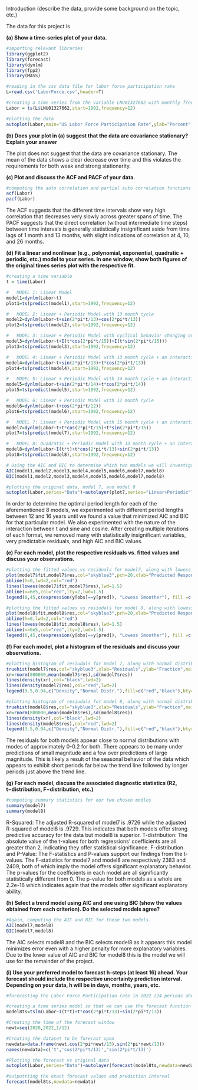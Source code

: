 Introduction (describe the data, provide some background on the topic, etc.)

The data for this project is


**(a) Show a time-series plot of your data.**
```r
#importing relevant libraries
library(ggplot2)
library(forecast)
library(dynlm)
library(fpp2)
library(MASS)

#reading in the csv data file for labor force participation rate
L=read.csv('LaborForce.csv',header=T)

#creating a time series from the variable LNU01327662 with monthly frequency
Labor = ts(L$LNU01327662,start=1992,frequency=12)

#plotting the data
autoplot(Labor,main="US Labor Force Participation Rate",ylab="Percent",xlab="Year")
```

**(b) Does your plot in (a) suggest that the data are covariance stationary? Explain your answer**

The plot does not suggest that the data are covariance stationary. The mean of the data shows a clear decrease over time and this violates the requirements for both weak and strong stationarity.

**(c) Plot and discuss the ACF and PACF of your data.**
```r
#computing the auto correlation and partial auto correlation functions of the data
acf(Labor)
pacf(Labor)
```

The ACF suggests that the different time intervals show very high correlation that decreases very slowly across greater spans of time. The PACF suggests that the direct correlation (without intermediate time steps) between time intervals is generally statistically insignificant aside from time lags of 1 month and 13 months, with slight indications of correlation at 4, 10, and 26 months.

**(d) Fit a linear and nonlinear (e.g., polynomial, exponential, quadratic + periodic, etc.) model to your series. In one window, show both figures of the original times series plot with the respective fit.**
```r
#creating a time variable
t = time(Labor)

#   MODEL 1: Linear Model
model1=dynlm(Labor~t)
plot1=ts(predict(model1),start=1992,frequency=12)

#   MODEL 2: Linear + Periodic Model with 13 month cycle
model2=dynlm(Labor~t+sin(2*pi*t/13)+cos(2*pi*t/13))
plot2=ts(predict(model2),start=1992,frequency=12)

#   MODEL 3: Linear + Periodic Model with cyclical behavior changing over time
model3=dynlm(Labor~t+I(t*cos(2*pi*t/15))+I(t*sin(2*pi*t/15)))
plot3=ts(predict(model3),start=1992,frequency=12)

#   MODEL 4: Linear + Periodic Model with 13 month cycle + an interaction between time and the cyclical behavior for cosine only
model4=dynlm(Labor~t+sin(2*pi*t/13)+t*cos(2*pi*t/13))
plot4=ts(predict(model4),start=1992,frequency=12)

#   MODEL 5: Linear + Periodic Model with 14 month cycle + an interaction between time and the cyclical behavior for cosine only
model5=dynlm(Labor~t+sin(2*pi*t/14)+t*cos(2*pi*t/14))
plot5=ts(predict(model5),start=1992,frequency=12)

#   MODEL 6: Linear + Periodic Model with 12 month cycle
model6=dynlm(Labor~t+cos(2*pi*t/12))
plot6=ts(predict(model6),start=1992,frequency=12)

#   MODEL 7: Linear + Periodic Model with 15 month cycle + an interaction between time and the cyclical behavior
model7=dynlm(Labor~t+t*cos(2*pi*t/15)+t*sin(2*pi*t/15))
plot7=ts(predict(model7),start=1992,frequency=12)

#   MODEL 8: Quadratic + Periodic Model with 13 month cycle + an interaction between time and the cyclical behavior for cosine only
model8=dynlm(Labor~I(t*t)+t*cos(2*pi*t/13)+sin(2*pi*t/13))
plot8=ts(predict(model8),start=1992,frequency=12)

# Using the AIC and BIC to determine which two models we will investigate further. Model 7 and 8 have the lowest residuals, so we will proceed with these.
AIC(model1,model2,model3,model4,model5,model6,model7,model8)
BIC(model1,model2,model3,model4,model5,model6,model7,model8)

#plotting the original data, model 7, and model 8
autoplot(Labor,series="Data")+autolayer(plot7,series="Linear+Periodic")+autolayer(plot8,series="Quadratic+Periodic")+scale_color_manual(values = c("gray", "blue","red"), breaks = c("Data", "Linear+Periodic", "Quadratic+Periodic"))
```

In order to determine the optimal period length for each of the aforementioned 8 models, we experimented with different period lengths between 12 and 16 years until we found a value that minimized AIC and BIC for that particular model. We also experimented with the nature of the interaction between t and sine and cosine. After creating multiple iterations of each format, we removed many with statistically insignificant variables, very predictable residuals, and high AIC and BIC values.

**(e) For each model, plot the respective residuals vs. fitted values and discuss your observations.**
```r
#plotting the fitted values vs residuals for model7, along with lowess smoother
plot(model7$fit,model7$res,col="skyblue3",pch=20,xlab="Predicted Response",ylab="Residuals",main="Residuals vs. Predicted Response",cex.axis=0.8,cex.main=0.9)
abline(h=0,lwd=2,col="red")
lines(lowess(model7$fit,model7$res),lwd=1.5) 
abline(v=6e5,col="red",lty=2,lwd=1.5)
legend(0,45,c(expression(y[obs]==y[pred]), "Lowess Smoother"), fill =c("red", "black"),cex=0.6)

#plotting the fitted values vs resiudals for model 8, along with lowess smoother
plot(model8$fit,model8$res,col="skyblue3",pch=20,xlab="Predicted Response",ylab="Residuals",main="Residuals vs. Predicted Response",cex.axis=0.8,cex.main=0.9)
abline(h=0,lwd=2,col="red")
lines(lowess(model8$fit,model8$res),lwd=1.5) 
abline(v=6e5,col="red",lty=2,lwd=1.5)
legend(0,45,c(expression(y[obs]==y[pred]), "Lowess Smoother"), fill =c("red", "black"),cex=0.6)
```

**(f) For each model, plot a histogram of the residuals and discuss your observations.**
```r
#plotting histogram of resiudals for model 7, along with normal distribution and density lines
truehist(model7$res,col="skyblue3",xlab="Residuals",ylab="Fraction",main="Histogram of Residuals")
xr=rnorm(800000,mean(model7$res),sd(model7$res))
lines(density(xr),col="black",lwd=2)
lines(density(model7$res),col="red",lwd=2)
legend(3.5,0.04,c("Density","Normal Distr."),fill=c("red","black"),bty='n')

#plotting histogram of resiudals for model 8, along with normal distribution and density lines
truehist(model8$res,col="skyblue3",xlab="Residuals",ylab="Fraction",main="Histogram of Residuals")
xr=rnorm(800000,mean(model8$res),sd(model8$res))
lines(density(xr),col="black",lwd=2)
lines(density(model8$res),col="red",lwd=2)
legend(3.5,0.04,c("Density","Normal Distr."),fill=c("red","black"),bty='n')
```

The residuals for both models appear close to normal distributions with modes of approximately 0-0.2 for both. There appears to be many under predictions of small magnitude and a few over predictions of large magnitude. This is likely a result of the seasonal behavior of the data which appears to exhibit short periods far below the trend line followed by longer periods just above the trend line.

**(g) For each model, discuss the associated diagnostic statistics (R2, t−distribution, F−distribution, etc.)**
```r
#computing summary statistics for our two chosen modles
summary(model7)
summary(model8)
```

R-Squared: The adjusted R-squared of model7 is .9726 while the adjusted R-squared of model8 is .9729. This indicates that both models offer strong predictive accuracy for the data but model8 is superior.
T-distribution: The absolute value of the t-values for both regressions' coefficients are all greater than 2, indicating they offer statistical significance.
F-distribution and P-Value: The F-statistics and P-values support our findings from the t-values. The F-statistics for model7 and model8 are respectively 2383 and 2409, both of which imply the model offers significant explanatory behavior. The p-values for the coefficients in each model are all significantly statistically different from 0. The p-value for both models as a whole are 2.2e-16 which indicates again that the models offer significant explanatory ability.


**(h) Select a trend model using AIC and one using BIC (show the values obtained from each criterion). Do the selected models agree?**
```r
#Again, computing the AIC and BIC for these two models.
AIC(model7,model8)
BIC(model7,model8)
```

The AIC selects model8 and the BIC selects model8 as it appears this model minimizes error even with a higher penalty for more explanatory variables. Due to the lower value of AIC and BIC for model8 this is the model we will use for the remainder of the project.

**(i) Use your preferred model to forecast h-steps (at least 16) ahead. Your forecast should include the respective uncertainty prediction interval. Depending on your data, h will be in days, months, years, etc.**
```r
#forecasting the Labor Force Participation rate in 2022 (24 periods ahead)

#creating a time series model so that we can use the forecast function
model8ts=tslm(Labor~I(t*t)+t*cos(2*pi*t/13)+sin(2*pi*t/13))

#Creating the time of the forecast window
newt=seq(2020,2022,1/12)

#Creating the dataset to be forecast upon
newdata=data.frame(newt,cos(2*pi*newt/13),sin(2*pi*newt/13))
names(newdata)=c('t','cos(2*pi*t/13)','sin(2*pi*t/13)')

#Plotting the forecast vs original data
autoplot(Labor,series="Data")+autolayer(forecast(model8ts,newdata=newdata), series="Forecast")+autolayer(plot8,series="Trend") + scale_color_manual( values=c("gray","blue","red"), breaks=c("Data","forecast","Trend"))

#outputtting the exact forecast values and prediction interval
forecast(model8ts,newdata=newdata)
```
